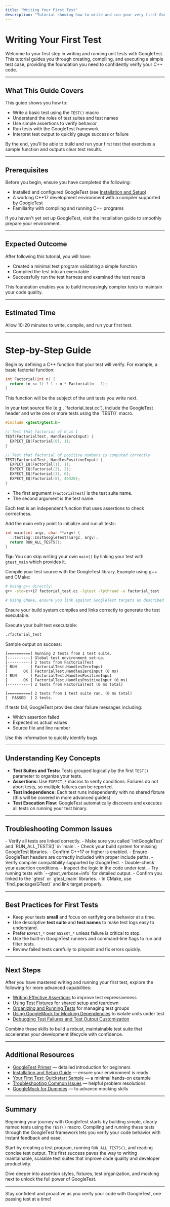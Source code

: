 ```yaml
---
title: "Writing Your First Test"
description: "Tutorial showing how to write and run your very first GoogleTest unit test, covering the basics of test syntax, main entry points, and interpreting output. Empowers users to validate their code with confidence from the start."
---
```


# Writing Your First Test

Welcome to your first step in writing and running unit tests with GoogleTest. This tutorial guides you through creating, compiling, and executing a simple test case, providing the foundation you need to confidently verify your C++ code.

---

## What This Guide Covers

This guide shows you how to:

- Write a basic test using the `TEST()` macro
- Understand the roles of test suites and test names
- Use simple assertions to verify behavior
- Run tests with the GoogleTest framework
- Interpret test output to quickly gauge success or failure

By the end, you'll be able to build and run your first test that exercises a sample function and outputs clear test results.

---

## Prerequisites

Before you begin, ensure you have completed the following:

- Installed and configured GoogleTest (see [Installation and Setup](/guides/getting-started/install-and-setup))
- A working C++17 development environment with a compiler supported by GoogleTest
- Familiarity with compiling and running C++ programs

If you haven't yet set up GoogleTest, visit the installation guide to smoothly prepare your environment.

---

## Expected Outcome

After following this tutorial, you will have:

- Created a minimal test program validating a simple function
- Compiled the test into an executable
- Successfully run the test harness and examined the test results

This foundation enables you to build increasingly complex tests to maintain your code quality.

---

## Estimated Time

Allow 10-20 minutes to write, compile, and run your first test.

---

# Step-by-Step Guide

<Steps>
<Step title="Create a Simple Function to Test">
Begin by defining a C++ function that your test will verify. For example, a basic factorial function:

```cpp
int Factorial(int n) {
  return (n <= 1) ? 1 : n * Factorial(n - 1);
}
```

This function will be the subject of the unit tests you write next.
</Step>

<Step title="Write a Test Using TEST() Macro">
In your test source file (e.g., `factorial_test.cc`), include the GoogleTest header and write one or more tests using the `TEST()` macro.

```cpp
#include <gtest/gtest.h>

// Test that factorial of 0 is 1
TEST(FactorialTest, HandlesZeroInput) {
  EXPECT_EQ(Factorial(0), 1);
}

// Test that factorial of positive numbers is computed correctly
TEST(FactorialTest, HandlesPositiveInput) {
  EXPECT_EQ(Factorial(1), 1);
  EXPECT_EQ(Factorial(2), 2);
  EXPECT_EQ(Factorial(3), 6);
  EXPECT_EQ(Factorial(8), 40320);
}
```

- The first argument (`FactorialTest`) is the test suite name.
- The second argument is the test name.

Each test is an independent function that uses assertions to check correctness.
</Step>

<Step title="Implement main() to Run Tests">
Add the main entry point to initialize and run all tests:

```cpp
int main(int argc, char **argv) {
  ::testing::InitGoogleTest(&argc, argv);
  return RUN_ALL_TESTS();
}
```

**Tip:** You can skip writing your own `main()` by linking your test with `gtest_main` which provides it.
</Step>

<Step title="Build Your Test Program">
Compile your test source with the GoogleTest library. Example using g++ and CMake:

```bash
# Using g++ directly:
g++ -std=c++17 factorial_test.cc -lgtest -lpthread -o factorial_test

# Using CMake, ensure you link against GoogleTest targets as described in Installation guide.
```

Ensure your build system compiles and links correctly to generate the test executable.
</Step>

<Step title="Run Your Tests and Interpret Output">
Execute your built test executable:

```bash
./factorial_test
```

Sample output on success:

```
[==========] Running 2 tests from 1 test suite.
[----------] Global test environment set-up.
[----------] 2 tests from FactorialTest
[ RUN      ] FactorialTest.HandlesZeroInput
[       OK ] FactorialTest.HandlesZeroInput (0 ms)
[ RUN      ] FactorialTest.HandlesPositiveInput
[       OK ] FactorialTest.HandlesPositiveInput (0 ms)
[----------] 2 tests from FactorialTest (0 ms total)

[==========] 2 tests from 1 test suite ran. (0 ms total)
[  PASSED  ] 2 tests.
```

If tests fail, GoogleTest provides clear failure messages including:
- Which assertion failed
- Expected vs actual values
- Source file and line number

Use this information to quickly identify bugs.
</Step>
</Steps>

---

## Understanding Key Concepts

- **Test Suites and Tests:** Tests grouped logically by the first `TEST()` parameter to organize your tests.
- **Assertions:** Use `EXPECT_*` macros to verify conditions. Failures do not abort tests, so multiple failures can be reported.
- **Test Independence:** Each test runs independently with no shared fixture (this will be covered in more advanced guides).
- **Test Execution Flow:** GoogleTest automatically discovers and executes all tests on running your test binary.

---

## Troubleshooting Common Issues

<AccordionGroup title="Common Problems Running Your First Test">
<Accordion title="1. Tests Not Running or Zero Tests Reported">
- Verify all tests are linked correctly.
- Make sure you called `InitGoogleTest` and `RUN_ALL_TESTS()` in `main`.
- Check your build system for missing GoogleTest libraries.
</Accordion>
<Accordion title="2. Compiler Errors from GoogleTest Headers">
- Confirm C++17 or higher is enabled.
- Ensure GoogleTest headers are correctly included with proper include paths.
- Verify compiler compatibility supported by GoogleTest.
</Accordion>
<Accordion title="3. Tests Always Pass or Fail Unexpectedly">
- Double-check your assertion conditions.
- Inspect the logic in the code under test.
- Try running tests with `--gtest_verbose=info` for detailed output.
</Accordion>
<Accordion title="4. Linking Errors for gtest Symbols">
- Confirm you linked to the `gtest` or `gtest_main` libraries.
- In CMake, use `find_package(GTest)` and link target properly.
</Accordion>
</AccordionGroup>

---

## Best Practices for First Tests

- Keep your tests **small** and focus on verifying one behavior at a time.
- Use descriptive **test suite** and **test names** to make test logs easy to understand.
- Prefer `EXPECT_*` over `ASSERT_*` unless failure is critical to stop.
- Use the built-in GoogleTest runners and command-line flags to run and filter tests.
- Review failed tests carefully to pinpoint and fix errors quickly.

---

## Next Steps

After you have mastered writing and running your first test, explore the following for more advanced capabilities:

- [Writing Effective Assertions](/guides/core-workflows/writing-assertions) to improve test expressiveness
- [Using Test Fixtures](/guides/core-workflows/using-fixtures) for shared setup and teardown
- [Organizing and Running Tests](/guides/getting-started/organizing-tests) for managing test groups
- [Using GoogleMock for Mocking Dependencies](gmock_for_dummies.md) to isolate units under test
- [Debugging Test Failures and Test Output Customization](/guides/integration-and-best-practices/debugging-and-output)

Combine these skills to build a robust, maintainable test suite that accelerates your development lifecycle with confidence.

---

## Additional Resources

- [GoogleTest Primer](docs/primer.md) — detailed introduction for beginners
- [Installation and Setup Guide](/guides/getting-started/install-and-setup) — ensure your environment is ready
- [Your First Test: Quickstart Sample](/getting-started/quickstart-and-troubleshooting/quickstart-example) — a minimal hands-on example
- [Troubleshooting Common Issues](/getting-started/quickstart-and-troubleshooting/troubleshooting-validation) — helpful problem resolutions
- [GoogleMock for Dummies](docs/gmock_for_dummies.md) — to advance mocking skills

---

## Summary

Beginning your journey with GoogleTest starts by building simple, clearly named tests using the `TEST()` macro. Compiling and running these tests through the GoogleTest framework lets you verify your code behavior with instant feedback and ease.

Start by creating a test program, running `RUN_ALL_TESTS()`, and reading concise test output. This first success paves the way to writing maintainable, scalable test suites that improve code quality and developer productivity.

Dive deeper into assertion styles, fixtures, test organization, and mocking next to unlock the full power of GoogleTest.

---

Stay confident and proactive as you verify your code with GoogleTest, one passing test at a time!
